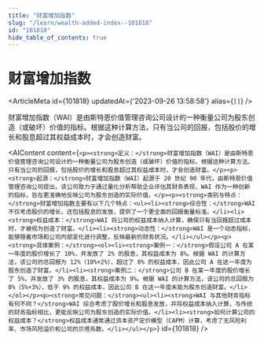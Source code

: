 ```yaml
---
title: "财富增加指数"
slug: "/learn/wealth-added-index--101818"
id: "101818"
hide_table_of_contents: true
---
```



# 财富增加指数

<ArticleMeta id={101818} updatedAt={'2023-09-26 13:58:58'} alias={`[]`} />
<div className='border-solid border-b border-t-0 my-4 border-[var(--ifm-color-gray-300)]' />

财富增加指数（WAI）是由斯特恩价值管理咨询公司设计的一种衡量公司为股东创造（或破坏）价值的指标。根据这种计算方法，只有当公司的回报，包括股价的增长和股息超过其权益成本时，才会创造财富。

<AIContent content={`<p><strong>定义：</strong>财富增加指数（WAI）是由斯特恩价值管理咨询公司设计的一种衡量公司为股东创造（或破坏）价值的指标。根据这种计算方法，只有当公司的回报，包括股价的增长和股息超过其权益成本时，才会创造财富。</p><p><strong>起源：</strong>财富增加指数（WAI）起源于 20 世纪 90 年代，由斯特恩价值管理咨询公司提出。该公司致力于通过量化分析帮助企业评估其财务表现，WAI 作为一种创新的指标，旨在更准确地反映公司为股东创造的实际价值。</p><p><strong>类别与特点：</strong>财富增加指数主要有以下几个特点：<ul><li><strong>综合性：</strong>WAI 不仅考虑股价的增长，还包括股息的发放，提供了一个更全面的回报衡量标准。</li><li><strong>权益成本：</strong>WAI 将公司的权益成本纳入计算，确保只有当回报超过成本时，才被视为创造了财富。</li><li><strong>动态性：</strong>WAI 是一个动态指标，能够随着市场和公司内部变化进行调整，反映最新的财务状况。</li></ul></p><p><strong>具体案例：</strong><ol><li><strong>案例一：</strong>假设公司 A 在某一年度的股价增长了 10%，并发放了 2% 的股息，其权益成本为 8%。根据 WAI 的计算方法，该公司的总回报为 12%（10%+2%），超过了 8% 的权益成本，因此公司 A 在这一年度为股东创造了财富。</li><li><strong>案例二：</strong>公司 B 在某一年度的股价增长了 5%，并发放了 3% 的股息，其权益成本为 9%。根据 WAI 的计算方法，该公司的总回报为 8%（5%+3%），低于 9% 的权益成本，因此公司 B 在这一年度未能为股东创造财富。</li></ol></p><p><strong>常见问题：</strong><ul><li><strong>WAI 与其他财务指标有何不同？</strong>WAI 综合考虑了股价增长和股息发放，并将权益成本纳入计算，与传统的财务指标相比，更能反映公司为股东创造的实际价值。</li><li><strong>如何计算公司的权益成本？</strong>权益成本通常通过资本资产定价模型（CAPM）计算，考虑了无风险利率、市场风险溢价和公司的贝塔系数。</li></ul></p>`} id={101818} />
